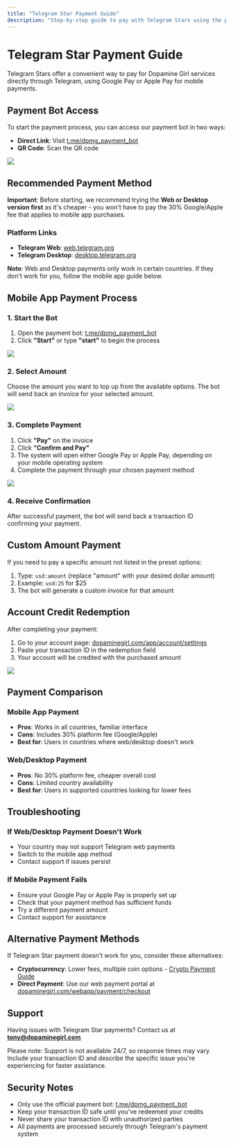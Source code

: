 ```yaml
---
title: "Telegram Star Payment Guide"
description: "Step-by-step guide to pay with Telegram Stars using the payment bot"
---
```


# Telegram Star Payment Guide

Telegram Stars offer a convenient way to pay for Dopamine Girl services directly through Telegram, using Google Pay or Apple Pay for mobile payments.

## Payment Bot Access

To start the payment process, you can access our payment bot in two ways:

- **Direct Link**: Visit [t.me/dpmg_payment_bot](https://t.me/dpmg_payment_bot)
- **QR Code**: Scan the QR code

![](https://asset.dopaminegirl.com/docs/0KZBS5FWTDE7Z.webp) 

## Recommended Payment Method

**Important**: Before starting, we recommend trying the **Web or Desktop version first** as it's cheaper - you won't have to pay the 30% Google/Apple fee that applies to mobile app purchases.

### Platform Links

- **Telegram Web**: [web.telegram.org](https://web.telegram.org/)
- **Telegram Desktop**: [desktop.telegram.org](https://desktop.telegram.org/)

**Note**: Web and Desktop payments only work in certain countries. If they don't work for you, follow the mobile app guide below.

## Mobile App Payment Process

### 1. Start the Bot

1. Open the payment bot: [t.me/dpmg_payment_bot](https://t.me/dpmg_payment_bot)
2. Click **"Start"** or type **"start"** to begin the process

![](https://asset.dopaminegirl.com/docs/0KZBTCGEPDF2Q.webp)

### 2. Select Amount

Choose the amount you want to top up from the available options. The bot will send back an invoice for your selected amount.

![](https://asset.dopaminegirl.com/docs/0KZBTQ2PADAP3.webp)

### 3. Complete Payment

1. Click **"Pay"** on the invoice
2. Click **"Confirm and Pay"**
3. The system will open either Google Pay or Apple Pay, depending on your mobile operating system
4. Complete the payment through your chosen payment method

![](https://asset.dopaminegirl.com/docs/0KZBTY4EPDB05.webp)


### 4. Receive Confirmation

After successful payment, the bot will send back a transaction ID confirming your payment.

## Custom Amount Payment

If you need to pay a specific amount not listed in the preset options:

1. Type: `usd:amount` (replace "amount" with your desired dollar amount)
2. Example: `usd:25` for $25
3. The bot will generate a custom invoice for that amount

## Account Credit Redemption

After completing your payment:

1. Go to your account page: [dopaminegirl.com/app/account/settings](https://dopaminegirl.com/app/account/settings)
2. Paste your transaction ID in the redemption field
3. Your account will be credited with the purchased amount

![](https://asset.dopaminegirl.com/docs/0KZBVNXVTD5NS.webp)


## Payment Comparison

### Mobile App Payment

- **Pros**: Works in all countries, familiar interface
- **Cons**: Includes 30% platform fee (Google/Apple)
- **Best for**: Users in countries where web/desktop doesn't work

### Web/Desktop Payment

- **Pros**: No 30% platform fee, cheaper overall cost
- **Cons**: Limited country availability
- **Best for**: Users in supported countries looking for lower fees

## Troubleshooting

### If Web/Desktop Payment Doesn't Work

- Your country may not support Telegram web payments
- Switch to the mobile app method
- Contact support if issues persist

### If Mobile Payment Fails

- Ensure your Google Pay or Apple Pay is properly set up
- Check that your payment method has sufficient funds
- Try a different payment amount
- Contact support for assistance

## Alternative Payment Methods

If Telegram Star payment doesn't work for you, consider these alternatives:

- **Cryptocurrency**: Lower fees, multiple coin options - [Crypto Payment Guide](./crypto)
- **Direct Payment**: Use our web payment portal at [dopaminegirl.com/webapp/payment/checkout](https://dopaminegirl.com/webapp/payment/checkout)

## Support

Having issues with Telegram Star payments? Contact us at **tony@dopaminegirl.com**

Please note: Support is not available 24/7, so response times may vary. Include your transaction ID and describe the specific issue you're experiencing for faster assistance.

## Security Notes

- Only use the official payment bot: [t.me/dpmg_payment_bot](https://t.me/dpmg_payment_bot)
- Keep your transaction ID safe until you've redeemed your credits
- Never share your transaction ID with unauthorized parties
- All payments are processed securely through Telegram's payment system
